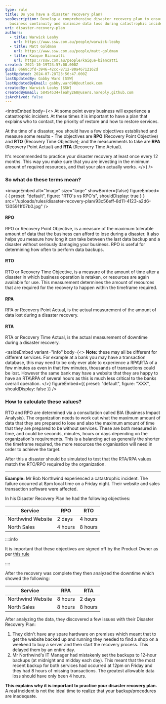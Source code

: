 ```yaml
---
type: rule
title: Do you have a disaster recovery plan?
seoDescription: Develop a comprehensive disaster recovery plan to ensure
  business continuity and minimize data loss during catastrophic incidents.
uri: disaster-recovery-plan
authors:
  - title: Warwick Leahy
    url: https://www.ssw.com.au/people/warwick-leahy
  - title: Matt Goldman
    url: https://www.ssw.com.au/people/matt-goldman
  - title: Kaique Biancatti
    url: https://ssw.com.au/people/kaique-biancatti
created: 2021-10-19T23:57:00.000Z
guid: 0668c3fd-3946-42cc-8712-80a46712162d
lastUpdated: 2024-07-28T23:56:47.000Z
lastUpdatedBy: Gabby Ward [SSW]
lastUpdatedByEmail: gabby.ward98@outlook.com
createdBy: Warwick Leahy [SSW]
createdByEmail: 58454534+leahy268@users.noreply.github.com
isArchived: false
---
```

<introEmbed
  body={<>
At some point every business will experience a catastrophic incident. At these times it is important to have a plan that explains who to contact, the priority of restore and how to restore services.

At the time of a disaster, you should have a few objectives established and measure some results - The objectives are **RPO** (Recovery Point Objective) and **RTO** (Recovery Time Objective); and the measurements to take are **RPA** (Recovery Point Actual) and **RTA** (Recovery Time Actual).

It's recommended to practice your disaster recovery at least once every 12 months. This way you make sure that you are investing in the minimum amount of required resources, and that your plan actually works.
  </>}
/>
### So what do these terms mean?


<imageEmbed
  alt="Image"
  size="large"
  showBorder={false}
  figureEmbed={ {
    preset: "default",
    figure: "RTO's vs RPO's",
    shouldDisplay: true
  } }
  src="/uploads/rules/disaster-recovery-plan/93c56eff-8d11-4123-a2d6-1305911f07b0.jpg"
/>

#### RPO

RPO or Recovery Point Objective, is a measure of the maximum tolerable amount of data that the business can afford to lose during a disaster. It also helps you measure how long it can take between the last data backup and a disaster without seriously damaging your business. RPO is useful for determining how often to perform data backups.

#### RTO

RTO or Recovery Time Objective, is a measure of the amount of time after a disaster in which business operation is retaken, or resources are again available for use. This measurement determines the amount of resources that are required for the recovery to happen within the timeframe required.

#### RPA

RPA or Recovery Point Actual, is the actual measurement of the amount of data lost during a disaster recovery.

#### RTA

RTA or Recovery Time Actual, is the actual measurement of downtime during a disaster recovery.

<asideEmbed
  variant="info"
  body={<>
    **Note:** these may all be different for different services. For example at a bank you may have a transaction database, this may need to be only ever able to experience a RPA\RTA of a few minutes as even in that few minutes, thousands of transactions could be lost. However the same bank may have a website that they are happy to have an RTA\RPA of several hours as this is much less critical to the banks overall operation.
  </>}
  figureEmbed={{
    preset: "default",
    figure: "XXX",
    shouldDisplay: false
  }}
/>

### How to calculate these values?

RTO and RPO are determined via a consultation called BIA (Business Impact Analysis). The organization needs to work out what the maximum amount of data that they are prepared to lose and also the maximum amount of time that they are prepared to be without services. These are both measured in time, and could be seconds, minutes, hours or days depending on the organization's requirements. This is a balancing act as generally the shorter the timeframe required, the more resources the organisation will need in order to achieve the target.

After this a disaster should be simulated to test that the RTA/RPA values match the RTO/RPO required by the organization.

- - -

**Example:** Mr Bob Northwind experienced a catastrophic incident. The failure occurred at 8pm local time on a Friday night. Their website and sales transaction software were affected.

In his Disaster Recovery Plan he had the following objectives:

| Service           | RPO     | RTO     |
| ----------------- | ------- | ------- |
| Northwind Website | 2 days  | 4 hours |
| North Sales       | 4 hours | 8 hours |

::::info

It is important that these objectives are signed off by the Product Owner as per [this rule](/do-you-ask-clients-to-initial-your-work)

::::

After the recovery was complete they then analyzed the downtime which showed the following:

| Service           | RPA     | RTA     |
| ----------------- | ------- | ------- |
| Northwind Website | 8 hours | 2 days  |
| North Sales       | 8 hours | 8 hours |

After analyzing the data, they discovered a few issues with their Disaster Recovery Plan:

1. They didn't have any spare hardware on premises which meant that to get the website backed up and running they needed to find a shop on a weekend to buy a server and then start the recovery process. This delayed them by an entire day.
2. Mr Northwind's IT Manager had mistakenly set the backups to 12-hour backups (at midnight and midday each day). This meant that the most recent backup for both services had occurred at 12pm on Friday and they had 8 hours of missing transactions. The greatest allowable data loss should have only been 4 hours.

**This explains why it is important to practice your disaster recovery plan.** A real incident is not the ideal time to realize that your backup/procedures are inadequate.
